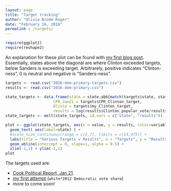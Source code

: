 ```yaml
---
layout: page
title: "Target tracking"
author: "Olivia Brode-Roger"
date: "February 16, 2016"
permalink : /targets/
---
```


```r
require(ggplot2)
require(reshape2)
```

An explanation for these plot can be found with [my first blog post]({% post_url 2016-02-10-targets-v-results %}).
Essentially, states above the diagonal are where Clinton exceeded targets, below Sanders is exceeding target.
Arbitrarely, positive indicates "Clinton-ness", 0 is neutral and negative is "Sanders-ness".

```r
targets <- read.csv("2016-dem-primary-targets.csv")
results <- read.csv("2016-dem-primary.csv")

state_targets <- data.frame(state = state.abb[match(targets$state, state.name)],
                     CPR_Jan21 = targets$CPR_Clinton_target,
                     Olivia = targets$my_Clinton_target,
                     results = log(results$Clinton_popular_vote/results$Sanders_popular_vote))
state_targets <- melt(state_targets, id.vars = c("state", "results"))

plot <- ggplot(state_targets, aes(x = value, y = results, color=variable) ) +
  geom_text( aes(label=state) ) +
  #scale_size_continuous(range = c(2,7), limits = c(14,475)) +
  labs(title = "Various Targets v Results", x = "Targets", y = "Results", size = "Total delegates") +
  geom_abline(intercept = 0, slope=1, alpha = 0.5) +
  xlim(-1,1) + ylim(-1,1)
plot
```

The targets used are:

- [Cook Political Report, Jan 21](http://cookpolitical.com/story/9179).
- [my first attempt]({% post_url 2016-02-15-targets---FiveThirtyEight-edition %}) (`white*2012 Democratic vote share`)
- more to come soon!

